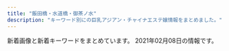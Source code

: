 ```yaml
---
title: "飯田橋・水道橋・御茶ノ水"
description: "キーワード別にの巨乳アジアン・チャイナエステ嬢情報をまとめました。"
---
```


新着画像と新着キーワードをまとめています。
2021年02月08日の情報です。

<DmmAffiliateIns />
<KeywordTable
  shops={
    [
    {
        "station": "\u795e\u4fdd\u753a\u99c5A7\u51fa\u53e3",
        "name": "\u30e9\u30d4\u30b9",
        "url": "http://rapisu.tokyo/",
        "keywords": {
            "C": 7
        },
        "img_links": [
            "http://rapisu.tokyo/images/meihui.jpg",
            "http://rapisu.tokyo/images/tiao.png",
            "http://rapisu.tokyo/images/flash1.jpg",
            "http://rapisu.tokyo/images/top.png",
            "http://rapisu.tokyo/images/end.png",
            "http://rapisu.tokyo/images/mika.jpg",
            "http://rapisu.tokyo/images/r3.jpg",
            "http://rapisu.tokyo/images/mobile.png",
            "http://rapisu.tokyo/images/r2.jpg",
            "http://rapisu.tokyo/images/g0.jpg",
            "http://rapisu.tokyo/images/flash.jpg",
            "http://rapisu.tokyo/images/r1.jpg",
            "http://rapisu.tokyo/images/zi_staff.png"
        ]
    },
    {
        "keywords": {
            "D": 35,
            "85": 21,
            "84": 7,
            "86": 7,
            "C": 20,
            "87": 7
        },
        "img_links": [
            "http://yu.xyz.mn/images/mobile.jpg",
            "http://yu.xyz.mn/images/room3.jpg",
            "http://yu.xyz.mn/images/room4.jpg",
            "http://yu.xyz.mn/photos/sites/91/2019/12/2019122702252691.jpg",
            "http://yu.xyz.mn/photos/sites/91/2019/12/2019122702252767.jpg",
            "http://yu.xyz.mn/images/ac6.jpg",
            "http://yu.xyz.mn/images/s_news.jpg",
            "http://yu.xyz.mn/photos/sites/91/2021/01/2021012205451889.jpg",
            "http://yu.xyz.mn/images/ac3.jpg",
            "http://yu.xyz.mn/images/ac4.jpg",
            "http://yu.xyz.mn/images/s_staff.jpg",
            "http://yu.xyz.mn/photos/sites/91/2020/02/2020022305370017.jpg",
            "http://yu.xyz.mn/images/ac1.jpg",
            "http://yu.xyz.mn/images/room2.jpg",
            "http://yu.xyz.mn/photos/sites/91/2020/04/2020040807282190.jpg",
            "http://yu.xyz.mn/images/room1.jpg",
            "http://yu.xyz.mn/images/ac2.jpg",
            "http://yu.xyz.mn/images/s_shedule.jpg",
            "http://yu.xyz.mn/photos/sites/91/2019/12/2019122901424384.jpg",
            "http://yu.xyz.mn/images/ac5.jpg",
            "http://yu.xyz.mn/images/top.jpg"
        ],
        "station": "JR\u6c34\u9053\u6a4b\u99c5\u897f\u53e3",
        "url": "http://yu.xyz.mn/",
        "name": "\u60a0 \u3086\u3046"
    },
    {
        "img_links": [],
        "url": "https://izumi-esthe.tokyo/",
        "station": "\u5c0f\u5ddd\u753a\u99c5B5\u51fa\u53e3",
        "keywords": {},
        "name": "\u7652\u3057\u306e\u6cc9"
    },
    {
        "img_links": [
            "http://sln-relax.com/scdl/staff/10031.jpg",
            "http://sln-relax.com/pic/topimg2.jpg",
            "http://sln-relax.com/img/att.jpg",
            "http://sln-relax.com/pic/head.png",
            "http://sln-relax.com/scdl/staff/10081.jpg",
            "http://sln-relax.com/img/ttl_concept.jpg",
            "http://sln-relax.com/pic/topimg3.jpg",
            "http://sln-relax.com/img/ttl_tnew.jpg",
            "http://sln-relax.com/scdl/staff/10051.jpg",
            "http://sln-relax.com/i/files/girl02.jpg",
            "http://sln-relax.com/img/ttl_rec.jpg",
            "http://sln-relax.com/i/files/girl01.jpg",
            "http://sln-relax.com/scdl/staff/10021.jpg",
            "http://sln-relax.com/scdl/staff/10061.jpg",
            "http://sln-relax.com/i/files/homeimg.jpg",
            "http://sln-relax.com/img/ttl_mobile.jpg",
            "http://sln-relax.com/scdl/staff/10041.jpg",
            "http://sln-relax.com/scdl/staff/10071.jpg",
            "http://sln-relax.com/scdl/staff/10011.jpg",
            "http://sln-relax.com/img/ttl_staff.png",
            "http://sln-relax.com/pic/topimg1.jpg"
        ],
        "keywords": {
            "C": 17
        },
        "url": "http://sln-relax.com/",
        "name": "Lime",
        "station": "JR\u6c34\u9053\u6a4b\u99c5\u897f\u53e3"
    },
    {
        "name": "\u307f\u3055\u304d",
        "url": "http://rioplioop.xyz/",
        "img_links": [
            "http://rioplioop.xyz/uploads/200619/1-20061912514T35.jpg",
            "http://rioplioop.xyz/uploads/200601/1-200601142R2G3.jpg",
            "http://rioplioop.xyz/uploads/200625/1-200625140422133.jpg",
            "http://rioplioop.xyz/uploads/201215/1-201215140614E6.jpg",
            "http://rioplioop.xyz/uploads/201207/1-20120G62S9A5.jpg",
            "http://rioplioop.xyz/uploads/200709/1-200FZ94225252.jpg",
            "http://rioplioop.xyz/uploads/200601/1-200601142F5435.jpg",
            "http://rioplioop.xyz/picture/foot01.jpg",
            "http://rioplioop.xyz/uploads/200710/1-200G01PS2Q3.jpg",
            "http://rioplioop.xyz/uploads/200720/1-200H0125T94A.jpg",
            "http://rioplioop.xyz/uploads/200601/1-200601142S1947.jpg",
            "http://rioplioop.xyz/picture/call.png",
            "http://rioplioop.xyz/uploads/200601/1-200601142K43F.jpg",
            "http://rioplioop.xyz/uploads/200601/1-200601142639540.jpg",
            "http://rioplioop.xyz/uploads/210107/1-21010G41433150.jpg",
            "http://rioplioop.xyz/uploads/200601/1-200601142TY37.jpg",
            "http://rioplioop.xyz/uploads/200619/1-200619125204158.jpg",
            "http://rioplioop.xyz/uploads/200601/1-200601142P4643.jpg",
            "http://rioplioop.xyz/uploads/210122/1-2101221A05a06.jpg",
            "http://rioplioop.xyz/picture/m-top003.jpg",
            "http://rioplioop.xyz/uploads/210122/1-2101221A121555.jpg",
            "http://rioplioop.xyz/uploads/200720/1-200H0125S1U2.jpg",
            "http://rioplioop.xyz/uploads/200601/1-200601142U5L7.jpg",
            "http://rioplioop.xyz/uploads/200709/1-200FZ94240538.jpg",
            "http://rioplioop.xyz/uploads/200601/1-200601142G5438.jpg",
            "http://rioplioop.xyz/picture/m-head01.jpg",
            "http://rioplioop.xyz/uploads/200601/1-200601142921510.jpg",
            "http://rioplioop.xyz/picture/m-top004.jpg",
            "http://rioplioop.xyz/uploads/200601/1-200601142913462.jpg",
            "http://rioplioop.xyz/picture/cam-01.jpg",
            "http://rioplioop.xyz/uploads/200601/1-200601142629454.jpg",
            "http://rioplioop.xyz/uploads/200625/1-200625140331O1.jpg",
            "http://rioplioop.xyz/uploads/201215/1-20121514062YE.jpg",
            "http://rioplioop.xyz/uploads/210107/1-21010G41345N3.jpg"
        ],
        "station": "JR\u6c34\u9053\u6a4b\u99c5\u6771\u53e3",
        "keywords": {
            "D": 3,
            "F": 10,
            "84": 2,
            "85": 1,
            "94": 10,
            "C": 2
        }
    },
    {
        "keywords": {},
        "url": "https://raku-relax.tokyo/",
        "img_links": [],
        "station": "\u725b\u8fbc\u795e\u697d\u5742\u99c5A2\u51fa\u53e3",
        "name": "\u697d\u697d"
    },
    {
        "img_links": [
            "https://suidobashi-mensesthe.com/room/2-s.jpg",
            "https://suidobashi-mensesthe.com/room/1-s.jpg",
            "https://suidobashi-mensesthe.com/icon/google_plus.png",
            "https://suidobashi-mensesthe.com/images/main-sp.jpg",
            "https://suidobashi-mensesthe.com/button/staff.png",
            "https://suidobashi-mensesthe.com/room/6-s.jpg",
            "https://suidobashi-mensesthe.com/staff/midori-l3.jpg",
            "https://suidobashi-mensesthe.com/room/1-l.jpg",
            "https://suidobashi-mensesthe.com/staff/yumi-l1.jpg",
            "https://suidobashi-mensesthe.com/room/5-s.jpg",
            "https://suidobashi-mensesthe.com/room/esthe2.jpg",
            "https://suidobashi-mensesthe.com/staff/midori-s1.jpg",
            "https://suidobashi-mensesthe.com/staff/yui-s2.jpg",
            "https://suidobashi-mensesthe.com/room/4-l.jpg",
            "https://suidobashi-mensesthe.com/staff/yui-l1.jpg",
            "https://suidobashi-mensesthe.com/button/blog.png",
            "https://suidobashi-mensesthe.com/button/home.png",
            "https://suidobashi-mensesthe.com/staff/yui-s1.jpg",
            "https://suidobashi-mensesthe.com/room/4-s.jpg",
            "https://suidobashi-mensesthe.com/staff/ai-l1.jpg",
            "https://suidobashi-mensesthe.com/staff/yumil2.jpg",
            "https://suidobashi-mensesthe.com/room/3-l.jpg",
            "https://suidobashi-mensesthe.com/room/5-l.jpg",
            "https://suidobashi-mensesthe.com/images/header3.png",
            "https://suidobashi-mensesthe.com/staff/yumi-s1.jpg",
            "https://suidobashi-mensesthe.com/room/esthe1.jpg",
            "https://suidobashi-mensesthe.com/staff/yui-l2.jpg",
            "https://suidobashi-mensesthe.com/staff/ai-s1.jpg",
            "https://suidobashi-mensesthe.com/staff/ai-s2.jpg",
            "https://suidobashi-mensesthe.com/room/esthe3.jpg",
            "https://suidobashi-mensesthe.com/staff/midori-s2.jpg",
            "https://suidobashi-mensesthe.com/staff/midori-l2.jpg",
            "https://suidobashi-mensesthe.com/room/2-l.jpg",
            "https://suidobashi-mensesthe.com/icon/facebook.png",
            "https://suidobashi-mensesthe.com/images/clear.png",
            "https://suidobashi-mensesthe.com/icon/twitter.png",
            "https://suidobashi-mensesthe.com/staff/erika-s1.jpg",
            "https://suidobashi-mensesthe.com/mens-esthe-massage/2020/02/27/yui-s1.jpg",
            "https://suidobashi-mensesthe.com/images/footer-r.png",
            "https://suidobashi-mensesthe.com/mens-esthe-massage/2020/08/06/yui-s1.jpg",
            "https://suidobashi-mensesthe.com/images/footer-l.png",
            "https://suidobashi-mensesthe.com/staff/yumi-s2.jpg",
            "https://suidobashi-mensesthe.com/images/prin-video2.jpg",
            "https://suidobashi-mensesthe.com/images/covit19.jpg",
            "https://suidobashi-mensesthe.com/staff/midori-l1.jpg",
            "https://suidobashi-mensesthe.com/staff/ai-l2.jpg",
            "https://suidobashi-mensesthe.com/images/flower.png",
            "https://suidobashi-mensesthe.com/icon/line.png",
            "https://suidobashi-mensesthe.com/images/main1.jpg",
            "https://suidobashi-mensesthe.com/images/qrcode.png",
            "https://suidobashi-mensesthe.com/staff/erika-l1.jpg",
            "https://suidobashi-mensesthe.com/room/3-s.jpg",
            "https://suidobashi-mensesthe.com/staff/midori-s3.jpg",
            "https://suidobashi-mensesthe.com/room/6-l.jpg"
        ],
        "url": "https://suidobashi-mensesthe.com/",
        "keywords": {},
        "name": "\u30d7\u30ea\u30f3",
        "station": "JR\u6c34\u9053\u6a4b\u99c5\u897f\u53e3"
    },
    {
        "station": "JR\u6c34\u9053\u6a4b\u99c5\u6771\u53e3",
        "url": "http://venus.tyo.cm/",
        "keywords": {
            "84": 4,
            "88": 4,
            "83": 10,
            "E": 6,
            "89": 6,
            "85": 6,
            "D": 18,
            "F": 6
        },
        "img_links": [
            "http://venus.tyo.cm/photos/sites/40/2020/08/2020083109075912.jpeg",
            "http://venus.tyo.cm/photos/sites/40/2020/09/2020090907201289.jpeg",
            "http://venus.tyo.cm/images/room3.jpg",
            "http://venus.tyo.cm/photos/sites/40/2020/08/2020083109075883.jpeg",
            "http://venus.tyo.cm/photos/sites/40/2020/09/2020091012404045.jpeg",
            "http://venus.tyo.cm/images/mainimg.jpg",
            "http://venus.tyo.cm/photos/sites/40/2020/05/202005250635220.jpg",
            "http://venus.tyo.cm/images/room1.jpg",
            "http://venus.tyo.cm/photos/sites/40/2020/08/2020083110414597.jpeg",
            "http://venus.tyo.cm/photos/sites/40/2020/10/202010021052282.jpeg",
            "http://venus.tyo.cm/images/room2.jpg",
            "http://venus.tyo.cm/images/spmainimg.jpg",
            "http://venus.tyo.cm/images/room4.jpg",
            "http://venus.tyo.cm/photos/sites/40/2020/08/2020083110414612.jpeg",
            "http://venus.tyo.cm/images/pagetop.png",
            "http://venus.tyo.cm/photos/sites/40/2020/08/2020083109075781.jpeg",
            "http://venus.tyo.cm/photos/sites/40/2020/08/2020083109075784.jpeg",
            "http://venus.tyo.cm/photos/sites/40/2020/08/2020083109075848.jpeg",
            "http://venus.tyo.cm/images/room6.jpg",
            "http://venus.tyo.cm/images/room5.jpg",
            "http://venus.tyo.cm/photos/sites/40/2020/08/2020083109075685.jpeg",
            "http://venus.tyo.cm/images/top.png",
            "http://venus.tyo.cm/photos/sites/40/2020/09/2020090907201348.jpeg"
        ],
        "name": "\u30d3\u30fc\u30ca\u30b9"
    },
    {
        "img_links": [
            "https://i2.wp.com/aromalucky.xyz/wp-content/uploads/2019/04/12.jpg",
            "https://i0.wp.com/aromalucky.xyz/wp-content/uploads/2019/04/13.jpg",
            "https://i2.wp.com/aromalucky.xyz/wp-content/uploads/2019/05/03.png",
            "https://i0.wp.com/aromalucky.xyz/wp-content/uploads/2019/05/15.jpg",
            "https://i2.wp.com/aromalucky.xyz/wp-content/uploads/2017/12/02.jpg",
            "https://i2.wp.com/aromalucky.xyz/wp-content/uploads/2017/12/03-1.jpg",
            "https://i0.wp.com/aromalucky.xyz/wp-content/uploads/2019/05/02.png",
            "https://i1.wp.com/aromalucky.xyz/wp-content/uploads/2019/10/20.jpg",
            "https://i1.wp.com/aromalucky.xyz/wp-content/uploads/2017/12/04-1.jpg",
            "http://aromalucky.xyz/wp-content/uploads/2019/05/01_02.png",
            "https://i2.wp.com/aromalucky.xyz/wp-content/uploads/2017/12/08.jpg",
            "https://i2.wp.com/aromalucky.xyz/wp-content/uploads/2019/04/14.jpg",
            "https://i2.wp.com/aromalucky.xyz/wp-content/uploads/2020/09/21.jpg",
            "https://i0.wp.com/aromalucky.xyz/wp-content/uploads/2017/12/05-1.jpg",
            "https://i1.wp.com/aromalucky.xyz/wp-content/uploads/2019/05/16.jpg"
        ],
        "keywords": {},
        "url": "http://aromalucky.xyz/",
        "name": "\u30a2\u30ed\u30de\u30e9\u30c3\u30ad\u30fc",
        "station": "\u5c0f\u5ddd\u753a\u99c5B4"
    },
    {
        "name": "\u30ad\u30e9\u30e9",
        "station": "\u795e\u4fdd\u753a\u99c5A1\u51fa\u53e3",
        "img_links": [],
        "url": "https://kira.uouono.com/",
        "keywords": {}
    }
]
}
/>
<DmmAffiliateScript />
